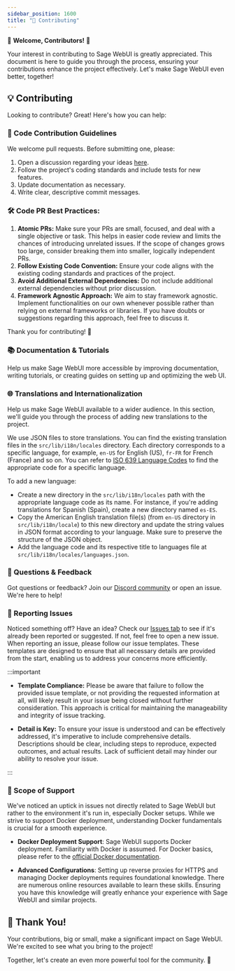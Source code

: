 ```yaml
---
sidebar_position: 1600
title: "🤝 Contributing"
---
```



<TopBanners />

🚀 **Welcome, Contributors!** 🚀

Your interest in contributing to Sage WebUI is greatly appreciated. This document is here to guide you through the process, ensuring your contributions enhance the project effectively. Let's make Sage WebUI even better, together!

## 💡 Contributing

Looking to contribute? Great! Here's how you can help:

### 🌟 Code Contribution Guidelines

We welcome pull requests. Before submitting one, please:

1. Open a discussion regarding your ideas [here](https://github.com/Startr/AI-WEB-openwebui/discussions/new/choose).
2. Follow the project's coding standards and include tests for new features.
3. Update documentation as necessary.
4. Write clear, descriptive commit messages.

### 🛠 Code PR Best Practices:

1. **Atomic PRs:** Make sure your PRs are small, focused, and deal with a single objective or task. This helps in easier code review and limits the chances of introducing unrelated issues. If the scope of changes grows too large, consider breaking them into smaller, logically independent PRs.
2. **Follow Existing Code Convention:** Ensure your code aligns with the existing coding standards and practices of the project.
3. **Avoid Additional External Dependencies:** Do not include additional external dependencies without prior discussion.
4. **Framework Agnostic Approach:** We aim to stay framework agnostic. Implement functionalities on our own whenever possible rather than relying on external frameworks or libraries. If you have doubts or suggestions regarding this approach, feel free to discuss it.

Thank you for contributing! 🚀

### 📚 Documentation & Tutorials

Help us make Sage WebUI more accessible by improving documentation, writing tutorials, or creating guides on setting up and optimizing the web UI.

### 🌐 Translations and Internationalization

Help us make Sage WebUI available to a wider audience. In this section, we'll guide you through the process of adding new translations to the project.

We use JSON files to store translations. You can find the existing translation files in the `src/lib/i18n/locales` directory. Each directory corresponds to a specific language, for example, `en-US` for English (US), `fr-FR` for French (France) and so on. You can refer to [ISO 639 Language Codes](http://www.lingoes.net/en/translator/langcode.htm) to find the appropriate code for a specific language.

To add a new language:

- Create a new directory in the `src/lib/i18n/locales` path with the appropriate language code as its name. For instance, if you're adding translations for Spanish (Spain), create a new directory named `es-ES`.
- Copy the American English translation file(s) (from `en-US` directory in `src/lib/i18n/locale`) to this new directory and update the string values in JSON format according to your language. Make sure to preserve the structure of the JSON object.
- Add the language code and its respective title to languages file at `src/lib/i18n/locales/languages.json`.

### 🤔 Questions & Feedback

Got questions or feedback? Join our [Discord community](https://discord.gg/5rJgQTnV4s) or open an issue. We're here to help!

### 🚨 Reporting Issues

Noticed something off? Have an idea? Check our [Issues tab](https://github.com/Startr/AI-WEB-openwebui/issues) to see if it's already been reported or suggested. If not, feel free to open a new issue. When reporting an issue, please follow our issue templates. These templates are designed to ensure that all necessary details are provided from the start, enabling us to address your concerns more efficiently.

:::important

- **Template Compliance:** Please be aware that failure to follow the provided issue template, or not providing the requested information at all, will likely result in your issue being closed without further consideration. This approach is critical for maintaining the manageability and integrity of issue tracking.

- **Detail is Key:** To ensure your issue is understood and can be effectively addressed, it's imperative to include comprehensive details. Descriptions should be clear, including steps to reproduce, expected outcomes, and actual results. Lack of sufficient detail may hinder our ability to resolve your issue.

:::

### 🧭 Scope of Support

We've noticed an uptick in issues not directly related to Sage WebUI but rather to the environment it's run in, especially Docker setups. While we strive to support Docker deployment, understanding Docker fundamentals is crucial for a smooth experience.

- **Docker Deployment Support**: Sage WebUI supports Docker deployment. Familiarity with Docker is assumed. For Docker basics, please refer to the [official Docker documentation](https://docs.docker.com/get-started/overview/).

- **Advanced Configurations**: Setting up reverse proxies for HTTPS and managing Docker deployments requires foundational knowledge. There are numerous online resources available to learn these skills. Ensuring you have this knowledge will greatly enhance your experience with Sage WebUI and similar projects.

## 🙏 Thank You!

Your contributions, big or small, make a significant impact on Sage WebUI. We're excited to see what you bring to the project!

Together, let's create an even more powerful tool for the community. 🌟
